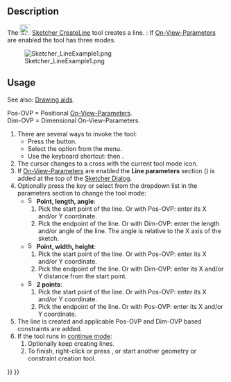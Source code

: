 <languages/>

{{Docnav
|[[Sketcher_CreatePolyline|Polyline]]
|[[Sketcher_CreateArc|Arc by center]]
|[[Sketcher_Workbench|Sketcher]]
|IconL=Sketcher_CreatePolyline.svg
|IconR=Sketcher_CreateArc.svg
|IconC=Workbench_Sketcher.svg
}}

<div class="mw-translate-fuzzy">
{{GuiCommand/sv|Name=Sketcher CreateLine|Name/sv=Sketcher Line|Workbenches=[[Sketcher Workbench|Sketcher]]|MenuLocation=Sketch → Sketcher geometries → Create line|Shortcut=L|SeeAlso=[[Sketcher CreatePolyline/sv|Sketcher Polyline]]}}
</div>

==Description==

The [[Image:Sketcher_CreateLine.svg|24px]] [[Sketcher_CreateLine|Sketcher CreateLine]] tool creates a line. {{Version|1.0}}: If [[Sketcher_Preferences#General|On-View-Parameters]] are enabled the tool has three modes.

[[Image:Sketcher_LineExample1.png‎]]

==Usage==

See also: [[Sketcher_Workbench#Drawing_aids|Drawing aids]].

Pos-OVP = Positional [[Sketcher_Preferences#General|On-View-Parameters]]. {{Version|1.0}}<br>
Dim-OVP = Dimensional On-View-Parameters. {{Version|1.0}}

# There are several ways to invoke the tool:
#* Press the {{Button|[[Image:Sketcher_CreateLine.svg|16px]] [[Sketcher_CreateLine|Create line]]}} button.
#* Select the {{MenuCommand|Sketcher → Sketcher geometries → [[Image:Sketcher_CreateLine.svg|16px]] Create line}} option from the menu.
#* Use the keyboard shortcut: {{KEY|G}} then {{KEY|L}}.
# The cursor changes to a cross with the current tool mode icon.
# If [[Sketcher_Preferences#General|On-View-Parameters]] are enabled the '''Line parameters''' section ({{Version|1.0}}) is added at the top of the [[Sketcher_Dialog|Sketcher Dialog]].
# Optionally press the {{KEY|M}} key or select from the dropdown list in the parameters section to change the tool mode:
#* [[Image:Sketcher_CreateLineAngleLength.svg|16px]] '''Point, length, angle''': {{Version|1.0}}
#*# Pick the start point of the line. Or with Pos-OVP: enter its X and/or Y coordinate.
#*# Pick the endpoint of the line. Or with Dim-OVP: enter the length and/or angle of the line. The angle is relative to the X axis of the sketch.
#* [[Image:Sketcher_CreateLineLengthWidth.svg|16px]] '''Point, width, height''': {{Version|1.0}}
#*# Pick the start point of the line. Or with Pos-OVP: enter its X and/or Y coordinate.
#*# Pick the endpoint of the line. Or with Dim-OVP: enter its X and/or Y distance from the start point.
#* [[Image:Sketcher_CreateLine.svg|16px]] '''2 points''':
#*# Pick the start point of the line. Or with Pos-OVP: enter its X and/or Y coordinate.
#*# Pick the endpoint of the line. Or with Pos-OVP: enter its X and/or Y coordinate.
# The line is created and applicable Pos-OVP and Dim-OVP based constraints are added.
# If the tool runs in [[Sketcher_Workbench#Continue_modes|continue mode]]:
## Optionally keep creating lines.
## To finish, right-click or press {{KEY|Esc}}, or start another geometry or constraint creation tool.


{{Docnav
|[[Sketcher_CreatePolyline|Polyline]]
|[[Sketcher_CreateArc|Arc by center]]
|[[Sketcher_Workbench|Sketcher]]
|IconL=Sketcher_CreatePolyline.svg
|IconR=Sketcher_CreateArc.svg
|IconC=Workbench_Sketcher.svg
}}

{{Sketcher Tools navi{{#translation:}}}}
{{Userdocnavi{{#translation:}}}}